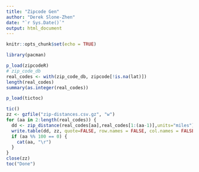```yaml
---
title: "Zipcode Gen"
author: "Derek Slone-Zhen"
date: "`r Sys.Date()`"
output: html_document
---
```


```r
knitr::opts_chunk$set(echo = TRUE)

library(pacman)
```

```r
p_load(zipcodeR)
# zip_code_db
real_codes <- with(zip_code_db, zipcode[!is.na(lat)])
length(real_codes)
summary(as.integer(real_codes))
```

```r
p_load(tictoc)

tic()
zz <- gzfile("zip-distances.csv.gz", "w")
for (aa in 2:length(real_codes)) {
  dd <- zip_distance(real_codes[aa],real_codes[1:(aa-1)],units="miles")
  write.table(dd, zz, quote=FALSE, row.names = FALSE, col.names = FALSE, sep=',')
  if (aa %% 100 == 0) {
    cat(aa, "\r")
  }
}
close(zz)
toc("Done")

```